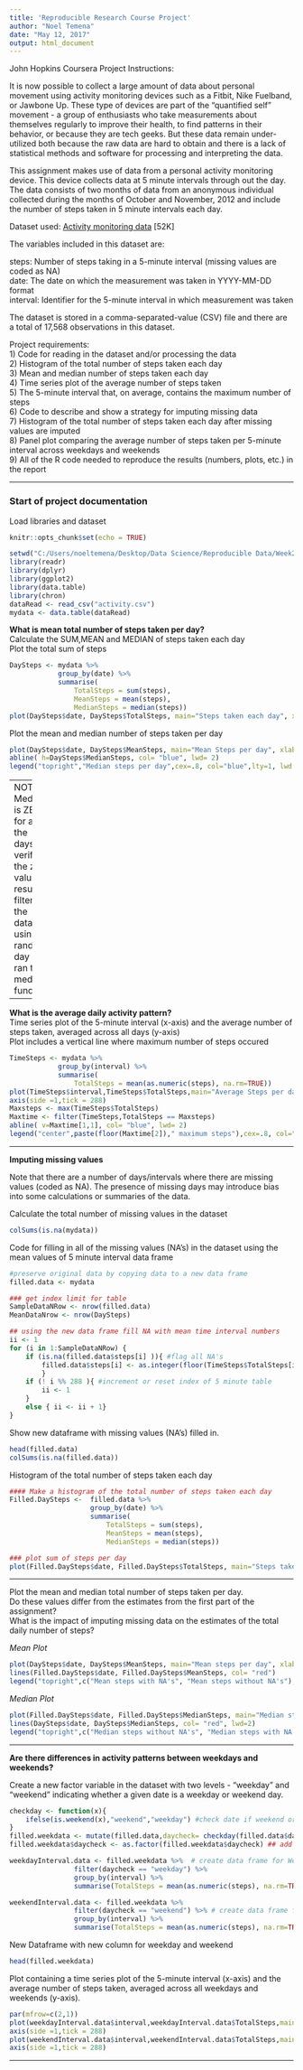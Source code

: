 ---
title: 'Reproducible Research Course Project'
author: "Noel Temena"
date: "May 12, 2017"
output: html_document
---
John Hopkins Coursera Project Instructions:

It is now possible to collect a large amount of data about personal movement using activity monitoring devices such as a Fitbit, Nike Fuelband, or Jawbone Up. These type of devices are part of the "quantified self" movement - a group of enthusiasts who take measurements about themselves regularly to improve their health, to find patterns in their behavior, or because they are tech geeks. But these data remain under-utilized both because the raw data are hard to obtain and there is a lack of statistical methods and software for processing and interpreting the data.

This assignment makes use of data from a personal activity monitoring device. This device collects data at 5 minute intervals through out the day. The data consists of two months of data from an anonymous individual collected during the months of October and November, 2012 and include the number of steps taken in 5 minute intervals each day.

Dataset used: [Activity monitoring data](https://d396qusza40orc.cloudfront.net/repdata%2Fdata%2Factivity.zip) [52K] 

The variables included in this dataset are:

   steps: Number of steps taking in a 5-minute interval (missing values are coded as NA)  
   date: The date on which the measurement was taken in YYYY-MM-DD format  
   interval: Identifier for the 5-minute interval in which measurement was taken  

The dataset is stored in a comma-separated-value (CSV) file and there are a total of 17,568 observations in this dataset.

Project requirements:  
1) Code for reading in the dataset and/or processing the data  
2) Histogram of the total number of steps taken each day  
3) Mean and median number of steps taken each day  
4) Time series plot of the average number of steps taken  
5) The 5-minute interval that, on average, contains the maximum number of steps  
6) Code to describe and show a strategy for imputing missing data  
7) Histogram of the total number of steps taken each day after missing values are imputed  
8) Panel plot comparing the average number of steps taken per 5-minute interval across weekdays and weekends  
9) All of the R code needed to reproduce the results (numbers, plots, etc.) in the report  

---

### Start of project documentation  
Load libraries and dataset

```{r setup, include=FALSE}
knitr::opts_chunk$set(echo = TRUE)
```

```{r, message=FALSE, echo=TRUE}
setwd("C:/Users/noeltemena/Desktop/Data Science/Reproducible Data/Week2")
library(readr)
library(dplyr)
library(ggplot2)
library(data.table)
library(chron)
dataRead <- read_csv("activity.csv")
mydata <- data.table(dataRead)
```

__What is mean total number of steps taken per day?__  
Calculate the SUM,MEAN and MEDIAN of steps taken each day  
Plot the total sum of steps  

```{r}
DaySteps <- mydata %>% 
            group_by(date) %>% 
            summarise(
                TotalSteps = sum(steps), 
                MeanSteps = mean(steps),
                MedianSteps = median(steps))
plot(DaySteps$date, DaySteps$TotalSteps, main="Steps taken each day", xlab="October - November 2012", ylab="Sum of Steps", type="h", lwd=6, col="light blue")

```

Plot the mean and median number of steps taken per day  

```{r echo=TRUE}
plot(DaySteps$date, DaySteps$MeanSteps, main="Mean Steps per day", xlab="October - November 2012", ylab="Mean", type="h", lwd=6, col="green")
abline( h=DaySteps$MedianSteps, col= "blue", lwd= 2)
legend("topright","Median steps per day",cex=.8, col="blue",lty=1, lwd = 2) 
```
---  
NOTE: Median is ZERO for all the days. To verify the zero values result, I filtered the dataset using a random day and ran the median function.  
```{r echo=TRUE}
testdate <- filter(mydata, date == '2012-10-21')
sapply(testdate, median) 
```

---

__What is the average daily activity pattern?__  
Time series plot of the 5-minute interval (x-axis) and the average number of steps taken, averaged across all days (y-axis)  
Plot includes a vertical line where maximum number of steps occured


```{r echo=TRUE }
TimeSteps <- mydata %>% 
            group_by(interval) %>% 
            summarise(
                TotalSteps = mean(as.numeric(steps), na.rm=TRUE))
plot(TimeSteps$interval,TimeSteps$TotalSteps,main="Average Steps per day", xlab="5 minute interval", ylab="Steps", type="l", lwd=2, col="magenta", xaxt='n')
axis(side =1,tick = 288)
Maxsteps <- max(TimeSteps$TotalSteps)
Maxtime <- filter(TimeSteps,TotalSteps == Maxsteps)
abline( v=Maxtime[1,1], col= "blue", lwd= 2)
legend("center",paste(floor(Maxtime[2])," maximum steps"),cex=.8, col="blue",lwd=2)

```

---

__Imputing missing values__  

Note that there are a number of days/intervals where there are missing values (coded as NA). The presence of missing days may introduce bias into some calculations or summaries of the data.  

Calculate the total number of missing values in the dataset 
```{r echo=TRUE}
colSums(is.na(mydata))
```

Code for filling in all of the missing values (NA's) in the dataset using the mean values of 5 minute interval data frame

```{r echo=TRUE}
#preserve original data by copying data to a new data frame
filled.data <- mydata

### get index limit for table
SampleDataNRow <- nrow(filled.data)
MeanDataNrow <- nrow(DaySteps)

## using the new data frame fill NA with mean time interval numbers 
ii <- 1
for (i in 1:SampleDataNRow) {
    if (is.na(filled.data$steps[i] )){ #flag all NA's
        filled.data$steps[i] <- as.integer(floor(TimeSteps$TotalSteps[ii]))
        }
    if (! i %% 288 ){ #increment or reset index of 5 minute table  
        ii <- 1
    }
    else { ii <- ii + 1}
}
```


Show new dataframe with missing values (NA's) filled in.


```{r echo=TRUE}
head(filled.data)
colSums(is.na(filled.data))
```



Histogram of the total number of steps taken each day 
```{r echo=TRUE}
#### Make a histogram of the total number of steps taken each day 
Filled.DaySteps <-  filled.data %>% 
                    group_by(date) %>% 
                    summarise(
                        TotalSteps = sum(steps), 
                        MeanSteps = mean(steps),
                        MedianSteps = median(steps))

### plot sum of steps per day
plot(Filled.DaySteps$date, Filled.DaySteps$TotalSteps, main="Steps taken each day (No NA's)", xlab="October - November 2012", ylab="Sum of Steps", type="h", lwd=6, col="light blue")

```

---


Plot the mean and median total number of steps taken per day.   
Do these values differ from the estimates from the first part of the assignment?  
What is the impact of imputing missing data on the estimates of the total daily number of steps?   

*Mean Plot*

```{r echo=TRUE }
plot(DaySteps$date, DaySteps$MeanSteps, main="Mean steps per day", xlab="October - November 2012", ylab="Mean steps", type="h", lwd=6, col="green")
lines(Filled.DaySteps$date, Filled.DaySteps$MeanSteps, col= "red")
legend("topright",c("Mean steps with NA's", "Mean steps without NA's"),cex=.8, col=c("green","red"),lwd=2)

```

*Median Plot*

```{r echo=TRUE}
plot(Filled.DaySteps$date, Filled.DaySteps$MedianSteps, main="Median steps taken each day", xlab="October - November 2012", ylab="Median Steps", type="h", lwd=3, col="orange")
lines(DaySteps$date, DaySteps$MedianSteps, col= "red", lwd=2)
legend("topright",c("Median steps without NA's", "Median steps with NA's"),cex=.8, col=c("orange","red"),lwd=2)
```


---

__Are there differences in activity patterns between weekdays and weekends?__

Create a new factor variable in the dataset with two levels - "weekday" and "weekend" indicating whether a given date is a weekday or weekend day.

```{r echo=TRUE}
checkday <- function(x){ 
    ifelse(is.weekend(x),"weekend","weekday") #check date if weekend or weekday
}
filled.weekdata <- mutate(filled.data,daycheck= checkday(filled.data$date)) #run function and create column
filled.weekdata$daycheck <- as.factor(filled.weekdata$daycheck) ## add class factor

weekdayInterval.data <- filled.weekdata %>%  # create data frame for Weekday time interval
                filter(daycheck == "weekday") %>%
                group_by(interval) %>%
                summarise(TotalSteps = mean(as.numeric(steps), na.rm=TRUE))

weekendInterval.data <- filled.weekdata %>% 
                filter(daycheck == "weekend") %>% # create data frame for Weekend time interval
                group_by(interval) %>%
                summarise(TotalSteps = mean(as.numeric(steps), na.rm=TRUE))

```
New Dataframe with new column for weekday and weekend
```{r echo=TRUE}
head(filled.weekdata)
```

Plot containing a time series plot of the 5-minute interval (x-axis) and the average number of steps taken, averaged across all weekdays and weekends (y-axis). 

```{r echo=TRUE}
par(mfrow=c(2,1))
plot(weekdayInterval.data$interval,weekdayInterval.data$TotalSteps,main="Weekday ave. steps per day", xlab="5 minute interval", ylab="Steps", type="l", lwd=2, col="magenta", xaxt='n')
axis(side =1,tick = 288)
plot(weekendInterval.data$interval,weekendInterval.data$TotalSteps,main="Weekend ave. steps per day", xlab="5 minute interval", ylab="Steps", type="l", lwd=2, col="magenta", xaxt='n')
axis(side =1,tick = 288) 
```

---